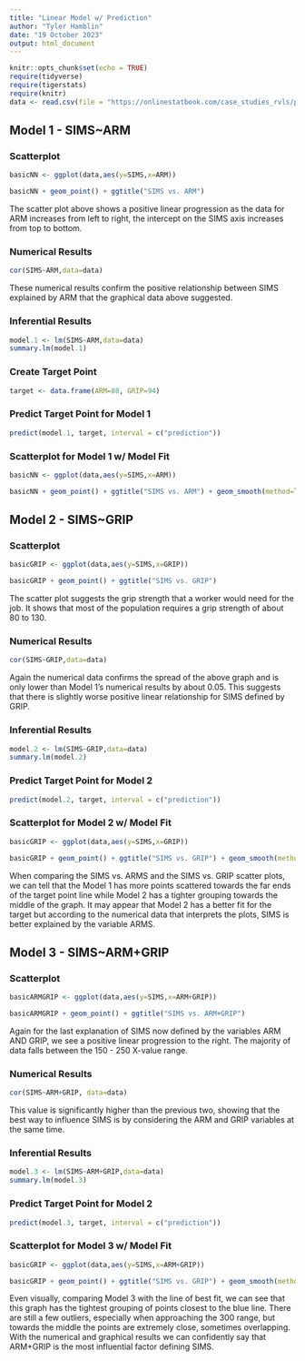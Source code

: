 ```yaml
---
title: "Linear Model w/ Prediction"
author: "Tyler Hamblin"
date: "19 October 2023"
output: html_document
---
```


```r
knitr::opts_chunk$set(echo = TRUE)
require(tidyverse)
require(tigerstats)
require(knitr)
data <- read.csv(file = "https://onlinestatbook.com/case_studies_rvls/physical_strength/data.txt",sep="",header=TRUE)
```

## Model 1 - SIMS~ARM
### Scatterplot

```r
basicNN <- ggplot(data,aes(y=SIMS,x=ARM))
```

```r
basicNN + geom_point() + ggtitle("SIMS vs. ARM")
```

The scatter plot above shows a positive linear progression as the data for ARM increases from left to right, the intercept on the SIMS axis increases from top to bottom. 


### Numerical Results

```r
cor(SIMS~ARM,data=data)
```

These numerical results confirm the positive relationship between SIMS explained by ARM that the graphical data above suggested. 


### Inferential Results 

```r
model.1 <- lm(SIMS~ARM,data=data)
summary.lm(model.1)
```




### Create Target Point

```r
target <- data.frame(ARM=88, GRIP=94)
```




### Predict Target Point for Model 1 

```r
predict(model.1, target, interval = c("prediction"))
```



### Scatterplot for Model 1 w/ Model Fit 


```r
basicNN <- ggplot(data,aes(y=SIMS,x=ARM))
```

```r
basicNN + geom_point() + ggtitle("SIMS vs. ARM") + geom_smooth(method=lm)
```



## Model 2 - SIMS~GRIP
### Scatterplot


```r
basicGRIP <- ggplot(data,aes(y=SIMS,x=GRIP))
```

```r
basicGRIP + geom_point() + ggtitle("SIMS vs. GRIP")
```

The scatter plot suggests the grip strength that a worker would need for the job. It shows that most of the population requires a grip strength of about 80 to 130. 



### Numerical Results

```r
cor(SIMS~GRIP,data=data)
```

Again the numerical data confirms the spread of the above graph and is only lower than Model 1's numerical results by about 0.05. This suggests that there is slightly worse positive linear relationship for SIMS defined by GRIP. 


### Inferential Results 

```r
model.2 <- lm(SIMS~GRIP,data=data)
summary.lm(model.2)
```




### Predict Target Point for Model 2 

```r
predict(model.2, target, interval = c("prediction"))
```



### Scatterplot for Model 2 w/ Model Fit 


```r
basicGRIP <- ggplot(data,aes(y=SIMS,x=GRIP))
```

```r
basicGRIP + geom_point() + ggtitle("SIMS vs. GRIP") + geom_smooth(method=lm)
```

When comparing the SIMS vs. ARMS and the SIMS vs. GRIP scatter plots, we can tell that the Model 1 has more points scattered towards the far ends of the target point line while Model 2 has a tighter grouping towards the middle of the graph. It may appear that Model 2 has a better fit for the target but according to the numerical data that interprets the plots, SIMS is better explained by the variable ARMS. 


## Model 3 - SIMS~ARM+GRIP
### Scatterplot

```r
basicARMGRIP <- ggplot(data,aes(y=SIMS,x=ARM+GRIP))
```

```r
basicARMGRIP + geom_point() + ggtitle("SIMS vs. ARM+GRIP")
```

Again for the last explanation of SIMS now defined by the variables ARM AND GRIP, we see a positive linear progression to the right. The majority of data falls between the 150 - 250 X-value range. 


### Numerical Results 
```r
cor(SIMS~ARM+GRIP, data=data)
```

This value is significantly higher than the previous two, showing that the best way to influence SIMS is by considering the ARM and GRIP variables at the same time. 


### Inferential Results 
```r
model.3 <- lm(SIMS~ARM+GRIP,data=data)
summary.lm(model.3)
```



### Predict Target Point for Model 2 

```r
predict(model.3, target, interval = c("prediction"))
```

### Scatterplot for Model 3 w/ Model Fit 


```r
basicGRIP <- ggplot(data,aes(y=SIMS,x=ARM+GRIP))
```

```r
basicGRIP + geom_point() + ggtitle("SIMS vs. GRIP") + geom_smooth(method=lm)
```

Even visually, comparing Model 3 with the line of best fit, we can see that this graph has the tightest grouping of points closest to the blue line. There are still a few outliers, especially when approaching the 300 range, but towards the middle the points are extremely close, sometimes overlapping. With the numerical and graphical results we can confidently say that ARM+GRIP is the most influential factor defining SIMS. 






